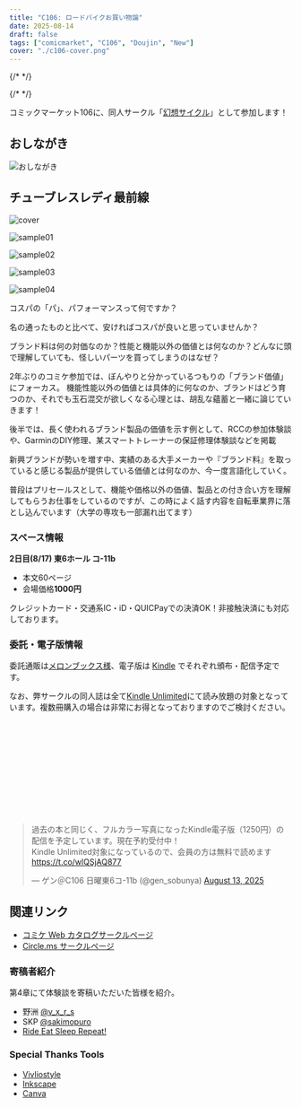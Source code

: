 ```yaml
---
title: "C106: ロードバイクお買い物論"
date: 2025-08-14
draft: false
tags: ["comicmarket", "C106", "Doujin", "New"]
cover: "./c106-cover.png"
---
```


{/* <!-- textlint-disable --> */}


{/* <!-- textlint-enable --> */}

コミックマーケット106に、同人サークル「[幻想サイクル](https://webcatalog.circle.ms/Perma/Circle/10349446/)」として参加します！

## おしながき

![おしながき](./c106-oshinagaki.png)

## チューブレスレディ最前線

<SampleSlide>

![cover](./c106-cover.png)

![sample01](./c106-sample1.jpg)

![sample02](./c106-sample2.jpg)

![sample03](./c106-sample3.jpg)

![sample04](./c106-sample4.png)

</SampleSlide>

コスパの「パ」、パフォーマンスって何ですか？

名の通ったものと比べて、安ければコスパが良いと思っていませんか？

ブランド料は何の対価なのか？性能と機能以外の価値とは何なのか？どんなに頭で理解していても、怪しいパーツを買ってしまうのはなぜ？

2年ぶりのコミケ参加では、ぼんやりと分かっているつもりの「ブランド価値」にフォーカス。
機能性能以外の価値とは具体的に何なのか、ブランドはどう育つのか、それでも玉石混交が欲しくなる心理とは、胡乱な蘊蓄と一緒に論じていきます！

後半では、長く使われるブランド製品の価値を示す例として、RCCの参加体験談や、GarminのDIY修理、某スマートトレーナーの保証修理体験談などを掲載

新興ブランドが勢いを増す中、実績のある大手メーカーや『ブランド料』を取っていると感じる製品が提供している価値とは何なのか、今一度言語化していく。

普段はプリセールスとして、機能や価格以外の価値、製品との付き合い方を理解してもらうお仕事をしているのですが、この時によく話す内容を自転車業界に落とし込んでいます（大学の専攻も一部漏れ出てます）

### スペース情報

**2日目(8/17) 東6ホール コ-11b**

- 本文60ページ
- 会場価格**1000円**

クレジットカード・交通系IC・iD・QUICPayでの決済OK！非接触決済にも対応しております。

### 委託・電子版情報

委託通販は[メロンブックス様](https://www.melonbooks.co.jp/detail/detail.php?product_id=3163402)、電子版は [Kindle](https://amzn.to/3JgexXJ) でそれぞれ頒布・配信予定です。

なお、弊サークルの同人誌は全て[Kindle Unlimited](https://amzn.to/3GsXhaT)にて読み放題の対象となっています。複数冊購入の場合は非常にお得となっておりますのでご検討ください。

<div class="iframely-embed">
  <div class="iframely-responsive" style="height: 170px; padding-bottom: 0;">
    <a
      href="https://www.melonbooks.co.jp/detail/detail.php?product_id=3163402"
      data-iframely-url="//iframely.net/VoOtfRgM?theme=dark"
    ></a>
  </div>
</div>
<script async src="//iframely.net/embed.js"></script>

<blockquote class="twitter-tweet">
  <p lang="ja" dir="ltr">
    過去の本と同じく、フルカラー写真になったKindle電子版（1250円）の配信を予定しています。現在予約受付中！
    <br />
    Kindle Unlimited対象になっているので、会員の方は無料で読めます
    <a href="https://t.co/wlQSjAQ877">https://t.co/wlQSjAQ877</a>
  </p>
  &mdash; ゲン＠C106 日曜東6コ-11b (@gen_sobunya) <a href="https://twitter.com/gen_sobunya/status/1955587633931014251?ref_src=twsrc%5Etfw">August 13, 2025</a>
</blockquote>

## 関連リンク

- [コミケ Web カタログサークルページ](https://webcatalog.circle.ms/Perma/Circle/10349446/)
- [Circle.ms サークルページ](https://portal.circle.ms/Circle/Index/10349446)

### 寄稿者紹介

第4章にて体験談を寄稿いただいた皆様を紹介。

- 野洲 [@v_x_r_s](https://x.com/v_x_r_s)
- SKP [@sakimopuro](https://x.com/sakimopuro)
- [Ride Eat Sleep Repeat!](https://note.com/bikes)

### Special Thanks Tools

- [Vivliostyle](https://vivliostyle.org/)
- [Inkscape](https://inkscape.org/)
- [Canva](https://www.canva.com/)
